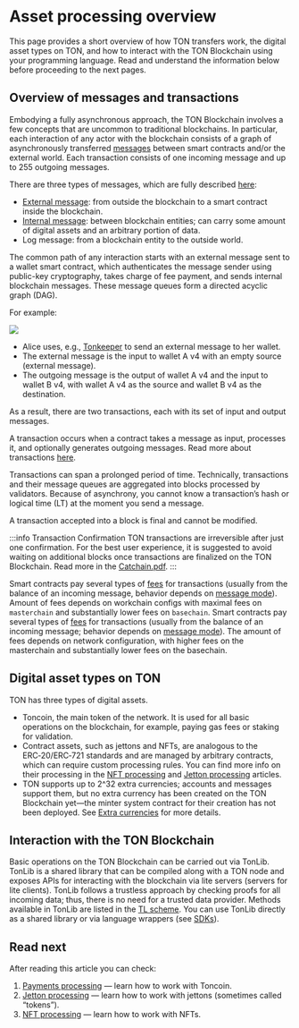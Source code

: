 
# Asset processing overview

This page provides a short overview of how TON transfers work, the digital asset types on TON, and how to interact with the TON Blockchain using your programming language. Read and understand the information below before proceeding to the next pages.

## Overview of messages and transactions

Embodying a fully asynchronous approach, the TON Blockchain involves a few concepts that are uncommon to traditional blockchains. In particular, each interaction of any actor with the blockchain consists of a graph of asynchronously transferred [messages](/v3/documentation/smart-contracts/message-management/messages-and-transactions) between smart contracts and/or the external world. Each transaction consists of one incoming message and up to 255 outgoing messages.

There are three types of messages, which are fully described [here](/v3/documentation/smart-contracts/message-management/sending-messages#types-of-messages):

- [External message](/v3/documentation/smart-contracts/message-management/external-messages): from outside the blockchain to a smart contract inside the blockchain.
- [Internal message](/v3/documentation/smart-contracts/message-management/internal-messages): between blockchain entities; can carry some amount of digital assets and an arbitrary portion of data.
- Log message: from a blockchain entity to the outside world.

The common path of any interaction starts with an external message sent to a wallet smart contract, which authenticates the message sender using public-key cryptography, takes charge of fee payment, and sends internal blockchain messages. These message queues form a directed acyclic graph (DAG).

For example:

![](/img/docs/asset-processing/alicemsgDAG.svg)

- Alice uses, e.g., [Tonkeeper](https://tonkeeper.com/) to send an external message to her wallet.
- The external message is the input to wallet A v4 with an empty source (external message).
- The outgoing message is the output of wallet A v4 and the input to wallet B v4, with wallet A v4 as the source and wallet B v4 as the destination.

As a result, there are two transactions, each with its set of input and output messages.

A transaction occurs when a contract takes a message as input, processes it, and optionally generates outgoing messages. Read more about transactions [here](/v3/documentation/smart-contracts/message-management/messages-and-transactions#what-is-a-transaction).

Transactions can span a prolonged period of time. Technically, transactions and their message queues are aggregated into blocks processed by validators. Because of asynchrony, you cannot know a transaction’s hash or logical time (LT) at the moment you send a message.

A transaction accepted into a block is final and cannot be modified.

:::info Transaction Confirmation
TON transactions are irreversible after just one confirmation. For the best user experience, it is suggested to avoid waiting on additional blocks once transactions are finalized on the TON Blockchain. Read more in the [Catchain.pdf](https://docs.ton.org/catchain.pdf#page=3).
:::

Smart contracts pay several types of [fees](/v3/documentation/smart-contracts/transaction-fees/fees) for transactions (usually from the balance of an incoming message, behavior depends on [message mode](/v3/documentation/smart-contracts/message-management/sending-messages#message-modes)). Amount of fees depends on workchain configs with maximal fees on `masterchain` and substantially lower fees on `basechain`.
Smart contracts pay several types of [fees](/v3/documentation/smart-contracts/transaction-fees/fees) for transactions (usually from the balance of an incoming message; behavior depends on [message mode](/v3/documentation/smart-contracts/message-management/sending-messages#message-modes)). The amount of fees depends on network configuration, with higher fees on the masterchain and substantially lower fees on the basechain.

## Digital asset types on TON

TON has three types of digital assets.

- Toncoin, the main token of the network. It is used for all basic operations on the blockchain, for example, paying gas fees or staking for validation.
- Contract assets, such as jettons and NFTs, are analogous to the ERC‑20/ERC‑721 standards and are managed by arbitrary contracts, which can require custom processing rules. You can find more info on their processing in the [NFT processing](/v3/guidelines/dapps/asset-processing/nft-processing/nfts) and [Jetton processing](/v3/guidelines/dapps/asset-processing/jettons) articles.
- TON supports up to 2^32 extra currencies; accounts and messages support them, but no extra currency has been created on the TON Blockchain yet—the minter system contract for their creation has not been deployed. See [Extra currencies](/v3/documentation/dapps/defi/coins) for more details.

## Interaction with the TON Blockchain

Basic operations on the TON Blockchain can be carried out via TonLib. TonLib is a shared library that can be compiled along with a TON node and exposes APIs for interacting with the blockchain via lite servers (servers for lite clients). TonLib follows a trustless approach by checking proofs for all incoming data; thus, there is no need for a trusted data provider. Methods available in TonLib are listed in the [TL scheme](https://github.com/ton-blockchain/ton/blob/master/tl/generate/scheme/tonlib_api.tl). You can use TonLib directly as a shared library or via language wrappers (see [SDKs](/v3/guidelines/dapps/asset-processing/payments-processing/#sdks)).

## Read next

After reading this article you can check:

1. [Payments processing](/v3/guidelines/dapps/asset-processing/payments-processing) — learn how to work with Toncoin.
2. [Jetton processing](/v3/guidelines/dapps/asset-processing/jettons) — learn how to work with jettons (sometimes called “tokens”).
3. [NFT processing](/v3/guidelines/dapps/asset-processing/nft-processing/nfts) — learn how to work with NFTs.

<Feedback />
